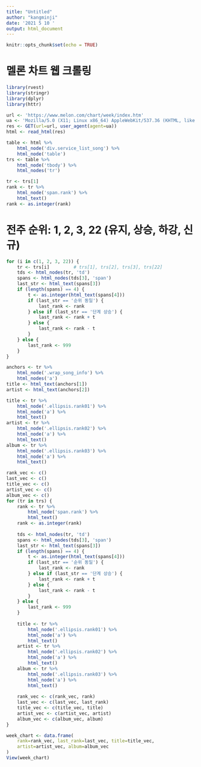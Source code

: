---
title: "Untitled"
author: "kangminji"
date: '2021 5 10 '
output: html_document
---

```{r setup, include=FALSE}
knitr::opts_chunk$set(echo = TRUE)
```
# 멜론 차트 웹 크롤링 
```{r}
library(rvest)
library(stringr)
library(dplyr)
library(httr)
```

```{r}
url <- 'https://www.melon.com/chart/week/index.htm'
ua <- 'Mozilla/5.0 (X11; Linux x86_64) AppleWebKit/537.36 (KHTML, like Gecko) Chrome/51.0.2704.103 Safari/537.36'
res <- GET(url=url, user_agent(agent=ua))
html <- read_html(res)

table <- html %>% 
    html_node('div.service_list_song') %>% 
    html_node('table')
trs <- table %>% 
    html_node('tbody') %>% 
    html_nodes('tr')

tr <- trs[1]
rank <- tr %>% 
    html_node('span.rank') %>% 
    html_text()
rank <- as.integer(rank)
```

# 전주 순위: 1, 2, 3, 22 (유지, 상승, 하강, 신규)
```{r}
for (i in c(1, 2, 3, 22)) {
    tr <- trs[i]         # trs[1], trs[2], trs[3], trs[22]
    tds <- html_nodes(tr, 'td') 
    spans <- html_nodes(tds[3], 'span')
    last_str <- html_text(spans[3])
    if (length(spans) == 4) {
        t <- as.integer(html_text(spans[4]))
        if (last_str == '순위 동일') {
            last_rank <- rank
        } else if (last_str == '단계 상승') {
            last_rank <- rank + t
        } else {
            last_rank <- rank - t
        }
    } else {
        last_rank <- 999
    }
}

anchors <- tr %>% 
    html_node('.wrap_song_info') %>% 
    html_nodes('a')
title <- html_text(anchors[1])
artist <- html_text(anchors[2])

title <- tr %>% 
    html_node('.ellipsis.rank01') %>% 
    html_node('a') %>% 
    html_text()
artist <- tr %>% 
    html_node('.ellipsis.rank02') %>% 
    html_node('a') %>% 
    html_text()
album <- tr %>% 
    html_node('.ellipsis.rank03') %>% 
    html_node('a') %>% 
    html_text()

rank_vec <- c()
last_vec <- c()
title_vec <- c()
artist_vec <- c()
album_vec <- c()
for (tr in trs) {
    rank <- tr %>% 
        html_node('span.rank') %>% 
        html_text()
    rank <- as.integer(rank)
    
    tds <- html_nodes(tr, 'td') 
    spans <- html_nodes(tds[3], 'span')
    last_str <- html_text(spans[3])
    if (length(spans) == 4) {
        t <- as.integer(html_text(spans[4]))
        if (last_str == '순위 동일') {
            last_rank <- rank
        } else if (last_str == '단계 상승') {
            last_rank <- rank + t
        } else {
            last_rank <- rank - t
        }
    } else {
        last_rank <- 999
    }
    
    title <- tr %>% 
        html_node('.ellipsis.rank01') %>% 
        html_node('a') %>% 
        html_text()
    artist <- tr %>% 
        html_node('.ellipsis.rank02') %>% 
        html_node('a') %>% 
        html_text()
    album <- tr %>% 
        html_node('.ellipsis.rank03') %>% 
        html_node('a') %>% 
        html_text()
    
    rank_vec <- c(rank_vec, rank)
    last_vec <- c(last_vec, last_rank)
    title_vec <- c(title_vec, title)
    artist_vec <- c(artist_vec, artist)
    album_vec <- c(album_vec, album)
}
```

```{r}
week_chart <- data.frame(
    rank=rank_vec, last_rank=last_vec, title=title_vec,
    artist=artist_vec, album=album_vec
)
View(week_chart)
```

